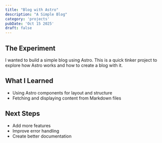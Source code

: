 ```yaml
---
title: "Blog with Astro"
description: "A Simple Blog"
category: 'projects'
pubDate: 'Oct 15 2025'
draft: false
---
```


## The Experiment

I wanted to build a simple blog using Astro. This is a quick tinker project to explore how Astro works and how to create a blog with it.

## What I Learned

- Using Astro components for layout and structure
- Fetching and displaying content from Markdown files

## Next Steps

- Add more features
- Improve error handling
- Create better documentation

